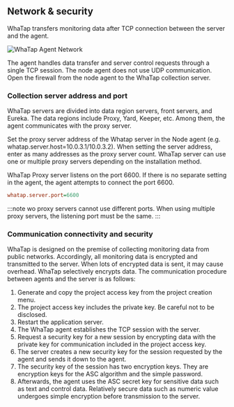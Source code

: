 ## Network & security

WhaTap transfers monitoring data after TCP connection between the server and the agent.

![WhaTap Agent Network](https://img.whatap.io/media/agent_node/agent_net.png)

The agent handles data transfer and server control requests through a single TCP session. The node agent does not use UDP communication. Open the firewall from the node agent to the WhaTap collection server.

### Collection server address and port

WhaTap servers are divided into data region servers, front servers, and Eureka. The data regions include Proxy, Yard, Keeper, etc. Among them, the agent communicates with the proxy server.

Set the proxy server address of the Whatap server in the Node agent (e.g. whatap.server.host=10.0.3.1/10.0.3.2). When setting the server address, enter as many addresses as the proxy server count. WhaTap server can use one or multiple proxy servers depending on the installation method.

WhaTap Proxy server listens on the port 6600. If there is no separate setting in the agent, the agent attempts to connect the port 6600.

```ini title='whatap.conf 포트 설정'
whatap.server.port=6600
```

:::note
wo proxy servers cannot use different ports. When using multiple proxy servers, the listening port must be the same.
:::

### Communication connectivity and security

WhaTap is designed on the premise of collecting monitoring data from public networks. Accordingly, all monitoring data is encrypted and transmitted to the server. When lots of encrypted data is sent, it may cause overhead. WhaTap selectively encrypts data. The communication procedure between agents and the server is as follows:

1.  Generate and copy the project access key from the project creation menu.
2.  The project access key includes the private key. Be careful not to be disclosed.
3.  Restart the application server.
4.  The WhaTap agent establishes the TCP session with the server.
5.  Request a security key for a new session by encrypting data with the private key for communication included in the project access key.
6.  The server creates a new security key for the session requested by the agent and sends it down to the agent.
7.  The security key of the session has two encryption keys. They are encryption keys for the ASC algorithm and the simple password.
8.  Afterwards, the agent uses the ASC secret key for sensitive data such as text and control data. Relatively secure data such as numeric value undergoes simple encryption before transmission to the server.
